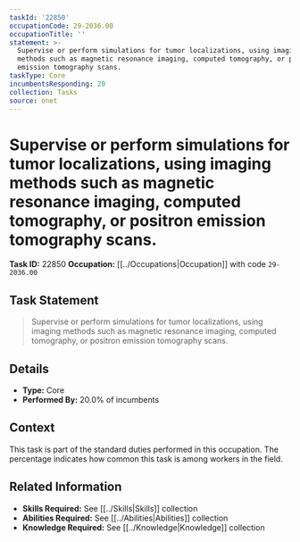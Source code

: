 ```yaml
---
taskId: '22850'
occupationCode: 29-2036.00
occupationTitle: ''
statement: >-
  Supervise or perform simulations for tumor localizations, using imaging
  methods such as magnetic resonance imaging, computed tomography, or positron
  emission tomography scans.
taskType: Core
incumbentsResponding: 20
collection: Tasks
source: onet
---
```

# Supervise or perform simulations for tumor localizations, using imaging methods such as magnetic resonance imaging, computed tomography, or positron emission tomography scans.

**Task ID:** 22850
**Occupation:** [[../Occupations|Occupation]] with code `29-2036.00`

## Task Statement

> Supervise or perform simulations for tumor localizations, using imaging methods such as magnetic resonance imaging, computed tomography, or positron emission tomography scans.

## Details

- **Type:** Core
- **Performed By:** 20.0% of incumbents

## Context

This task is part of the standard duties performed in this occupation. The percentage indicates how common this task is among workers in the field.

## Related Information

- **Skills Required:** See [[../Skills|Skills]] collection
- **Abilities Required:** See [[../Abilities|Abilities]] collection
- **Knowledge Required:** See [[../Knowledge|Knowledge]] collection
